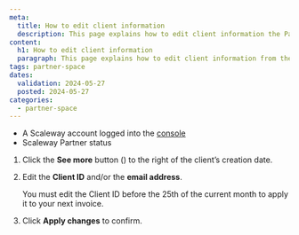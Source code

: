 ```yaml
---
meta:
  title: How to edit client information
  description: This page explains how to edit client information the Partner Space.
content:
  h1: How to edit client information
  paragraph: This page explains how to edit client information from the Partner Space.
tags: partner-space 
dates:
  validation: 2024-05-27
  posted: 2024-05-27
categories:
  - partner-space
---
```


<Macro id="requirements" />

- A Scaleway account logged into the [console](https://console.scaleway.com)
- Scaleway Partner status

1. Click the **See more** button (<Icon name="more" />) to the right of the client’s creation date. 
2. Edit the **Client ID** and/or the **email address**. 

    <Message type="note">
     You must edit the Client ID before the 25th of the current month to apply it to your next invoice.
    </Message>
3. Click **Apply changes** to confirm. 
